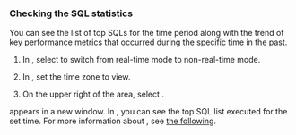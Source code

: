 ### Checking the SQL statistics

You can see the list of top SQLs for the time period along with the trend of key performance metrics that occurred during the specific time in the past.

<ImgLang img='db-instancemonitoring2sqlstatics.png' desc='SQL 통계 바로가기' />

1.  In <cmdname sid="time" className="uitext" />, select <LinkImage img="ico-pause.svg" desc="아이콘" /> to switch from real-time mode to non-real-time mode.

2.  In <cmdname sid="time" className="uitext" />, set the time zone to view.

3.  On the upper right of the <cmdname sid="active_sessions" className="uitext" /> area, select <cmdname sid="TTL06468" className="uitext" />.

<cmdname sid="TTL06468" className="uitext" /> appears in a new window. In <cmdname sid="instance_monitoring" className="uitext" />, you can see the top SQL list executed for the set time. For more information about <cmdname sid="TTL06468" className="uitext" />, see [the following](stat).
